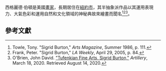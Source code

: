 {{expand language|1=en|page= Sigrid Burton|time=2021-03-18T10:22:25+00}}
{{Infobox artist
| name          = 西格麗德·伯頓
| image         =
| birth_name     =
| birth_date     = 1951
| birth_place    =[[美國|美國]],[[加州|加州]],[[帕薩迪納|帕薩迪納]]
| death_date     =
| death_place    =
| nationality   = 
| field         = [[繪畫|繪畫]]
| education     = [[哥倫比亞大學|哥倫比亞大學]], [[本寧頓學院|本寧頓學院]] 和 [[加利福尼亞大學柏克萊分校|加利福尼亞大學柏克萊分校]]
| movement      = 
| website       = [http://sigridburton.com/ Sigrid Burton]
| patrons       =
| influenced by =
| influenced    =
| awards        = [[傅爾布萊特計畫|傅爾布萊特計畫]], [[洛克菲勒基金會|洛克菲勒基金會]][[藝術村|藝術村]]
}}
西格麗德·伯頓是美國[[畫家|畫家]]，長期居住在[[紐約市|紐約市]]，其半抽象派作品以其運用表現力、大氣色彩和運用自然和文化領域的神秘典故來繪畫而聞名<ref name="Towle86">Towle, Tony. "Sigrid Burton," ''Arts Magazine'', Summer 1986, p. 111.</ref><ref name="Frank05">Frank, Peter. "Sigrid Burton," ''LA Weekly'', April 29, 2005, p. 84.</ref><ref name="O'Brien20">O'Brien, John David. [https://www.artillerymag.com/tufenkian-fine-art/ "Tufenkian Fine Arts, Sigrid Burton,"] ''Artillery'', March 18, 2020. Retrieved August 14, 2020.</ref>。

==參考文獻==